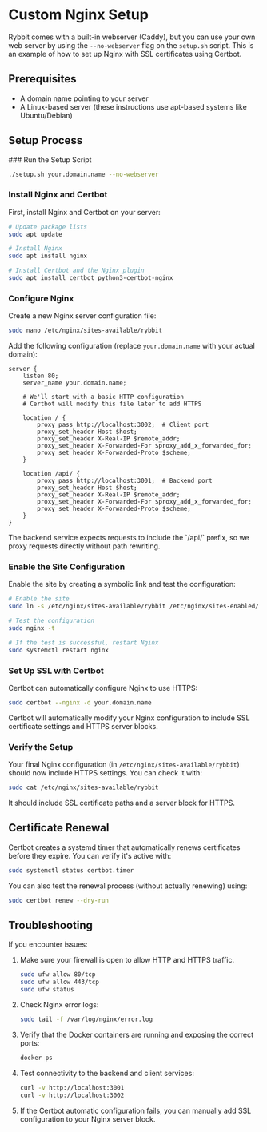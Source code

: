 
# Custom Nginx Setup

Rybbit comes with a built-in webserver (Caddy), but you can use your own web server by using the `--no-webserver` flag on the `setup.sh` script. This is an example of how to set up Nginx with SSL certificates using Certbot.

## Prerequisites

- A domain name pointing to your server
- A Linux-based server (these instructions use apt-based systems like Ubuntu/Debian)

## Setup Process

<Steps>
### Run the Setup Script

```bash
./setup.sh your.domain.name --no-webserver
```

### Install Nginx and Certbot

First, install Nginx and Certbot on your server:

```bash
# Update package lists
sudo apt update

# Install Nginx
sudo apt install nginx

# Install Certbot and the Nginx plugin
sudo apt install certbot python3-certbot-nginx
```

### Configure Nginx

Create a new Nginx server configuration file:

```bash
sudo nano /etc/nginx/sites-available/rybbit
```

Add the following configuration (replace `your.domain.name` with your actual domain):

```nginx
server {
    listen 80;
    server_name your.domain.name;

    # We'll start with a basic HTTP configuration
    # Certbot will modify this file later to add HTTPS

    location / {
        proxy_pass http://localhost:3002;  # Client port
        proxy_set_header Host $host;
        proxy_set_header X-Real-IP $remote_addr;
        proxy_set_header X-Forwarded-For $proxy_add_x_forwarded_for;
        proxy_set_header X-Forwarded-Proto $scheme;
    }

    location /api/ {
        proxy_pass http://localhost:3001;  # Backend port
        proxy_set_header Host $host;
        proxy_set_header X-Real-IP $remote_addr;
        proxy_set_header X-Forwarded-For $proxy_add_x_forwarded_for;
        proxy_set_header X-Forwarded-Proto $scheme;
    }
}
```

<Callout type="info">
  The backend service expects requests to include the `/api/` prefix, so we proxy requests directly without path rewriting.
</Callout>

### Enable the Site Configuration

Enable the site by creating a symbolic link and test the configuration:

```bash
# Enable the site
sudo ln -s /etc/nginx/sites-available/rybbit /etc/nginx/sites-enabled/

# Test the configuration
sudo nginx -t

# If the test is successful, restart Nginx
sudo systemctl restart nginx
```

### Set Up SSL with Certbot

Certbot can automatically configure Nginx to use HTTPS:

```bash
sudo certbot --nginx -d your.domain.name
```

Certbot will automatically modify your Nginx configuration to include SSL certificate settings and HTTPS server blocks.

### Verify the Setup

Your final Nginx configuration (in `/etc/nginx/sites-available/rybbit`) should now include HTTPS settings. You can check it with:

```bash
sudo cat /etc/nginx/sites-available/rybbit
```

It should include SSL certificate paths and a server block for HTTPS.

</Steps>

## Certificate Renewal

Certbot creates a systemd timer that automatically renews certificates before they expire. You can verify it's active with:

```bash
sudo systemctl status certbot.timer
```

You can also test the renewal process (without actually renewing) using:

```bash
sudo certbot renew --dry-run
```

## Troubleshooting

If you encounter issues:

1. Make sure your firewall is open to allow HTTP and HTTPS traffic.
   ```bash
   sudo ufw allow 80/tcp
   sudo ufw allow 443/tcp
   sudo ufw status
   ```

2. Check Nginx error logs:
   ```bash
   sudo tail -f /var/log/nginx/error.log
   ```

3. Verify that the Docker containers are running and exposing the correct ports:
   ```bash
   docker ps
   ```

4. Test connectivity to the backend and client services:
   ```bash
   curl -v http://localhost:3001
   curl -v http://localhost:3002
   ```

5. If the Certbot automatic configuration fails, you can manually add SSL configuration to your Nginx server block.
